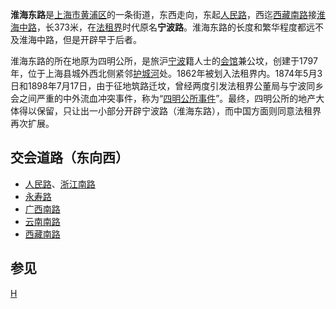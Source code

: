 {{Unreferenced|time=2016-03-20T03:45:14+00:00}}
{{Infobox China Road
|路牌类型=Shanghai
|中文道路名称=淮海东路
|道路英文名=Huaihai Rd.(E)
|走向1=东
|走向2=西
|走向1(E)=E
|走向2(E)=W
|图片=
|图片说明=
|道路属性=
|道路总长度=0.373
|车速限制=
|行车线数量=4
|所在地区=[[黄浦区|黄浦区]]
|起点=[[人民路_(上海)|人民路]]
|终点=[[西藏南路|西藏南路]]
|道路命名日期=1949年
|命名缘由=[[淮海战役|淮海战役]]
|道路旧名=北门路
|道路动工日期=1874年
|通车日期=
|路段主要建筑=
|收费=
}}

'''淮海东路'''是[[上海市|上海市]][[黄浦区|黄浦区]]的一条街道，东西走向，东起[[人民路_(上海)|人民路]]，西迄[[西藏南路|西藏南路]]接[[淮海中路|淮海中路]]，长373米，在[[上海法租界|法租界]]时代原名'''宁波路'''。淮海东路的长度和繁华程度都远不及淮海中路，但是开辟早于后者。

淮海东路的所在地原为四明公所，是旅沪[[宁波|宁波]]籍人士的[[会馆|会馆]]兼公坟，创建于1797年，位于上海县城外西北侧紧邻[[护城河|护城河]]处。1862年被划入法租界内。1874年5月3日和1898年7月17日，由于征地筑路迁坟，曾经两度引发法租界公董局与宁波同乡会之间严重的中外流血冲突事件，称为“[[四明公所事件|四明公所事件]]”。最终，四明公所的地产大体得以保留，只让出一小部分开辟宁波路（淮海东路），而中国方面则同意法租界再次扩展。

== 交会道路（东向西） ==
*[[人民路_(上海)|人民路]]、[[浙江南路|浙江南路]]
*[[永寿路|永寿路]]
*[[广西南路|广西南路]]
*[[云南南路|云南南路]]
*[[西藏南路|西藏南路]]

==参见==

{{Reflist|25em}}

[[Category:黄浦区街道|H]]